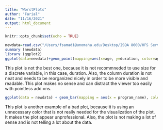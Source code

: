 ```yaml
---
title: "WorstPlots"
author: "Farial"
date: "11/16/2021"
output: html_document
---
```


```r
knitr::opts_chunk$set(echo = TRUE)
```


``` r
newdata=read.csv("/Users/fsamadi@unomaha.edu/Desktop/ISQA 8600/HFS Service Data.csv")
summary (newdata)
library (ggplot2)
ggplot(data=newdata)+geom_point(mapping=aes(x=age, y=duration, color=age, size=duration))
```

This plot is not the best one, because it is not recommneded to use size for a discrete variable, in this case, duration. Also, the column duration is not neat and needs to be reorganized nicely in order to be more visible and readable. This plot makes no sense and can distract the viewer too easily with pointless add ons. 

``` r
ggplot(data = newdata) + geom_bar(mapping = aes(x = program_name), color="pink")+facet_wrap(~program_name, nrow=2)
```

This plot is another example of a bad plot, because it is using an unnecessary color that is not really needed for the visualization of the plot. It makes the plot appear unprofessional. Also, the plot is not making a lot of sense and is not telling a lot about the data. 

